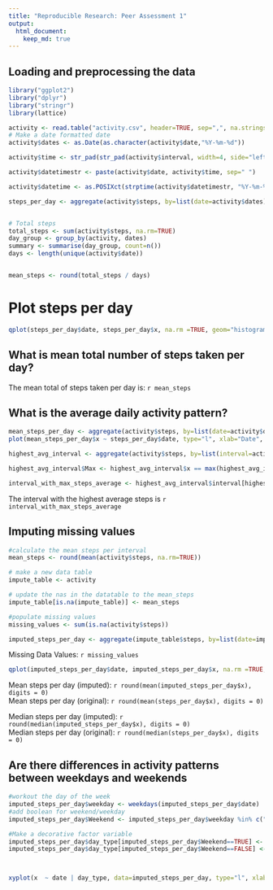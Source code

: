 ```yaml
---
title: "Reproducible Research: Peer Assessment 1"
output: 
  html_document:
    keep_md: true
---
```



## Loading and preprocessing the data
```R
library("ggplot2")
library("dplyr")
library("stringr")
library(lattice) 

activity <- read.table("activity.csv", header=TRUE, sep=",", na.strings=c("NA", ""))
# Make a date formatted date
activity$dates <- as.Date(as.character(activity$date,"%Y-%m-%d"))

activity$time <- str_pad(str_pad(activity$interval, width=4, side="left", pad="0"), width=6, side="right", pad="0")

activity$datetimestr <- paste(activity$date, activity$time, sep=" ")

activity$datetime <- as.POSIXct(strptime(activity$datetimestr, "%Y-%m-%d %H%M%S"))

steps_per_day <- aggregate(activity$steps, by=list(date=activity$dates), FUN=sum, na.rm=TRUE)


# Total steps 
total_steps <- sum(activity$steps, na.rm=TRUE)
day_group <- group_by(activity, dates)
summary <- summarise(day_group, count=n())
days <- length(unique(activity$date))


mean_steps <- round(total_steps / days)

```

# Plot steps per day
``` R

qplot(steps_per_day$date, steps_per_day$x, na.rm =TRUE, geom="histogram", stat="identity") + xlab("Date") + ylab("Steps") + ggtitle("Steps per day")

```




## What is mean total number of steps taken per day?

The mean total of steps taken per day is: `r mean_steps`


## What is the average daily activity pattern?
```R
mean_steps_per_day <- aggregate(activity$steps, by=list(date=activity$dates), FUN=mean,  na.actions=na.omit)
plot(mean_steps_per_day$x ~ steps_per_day$date, type="l", xlab="Date", ylab="steps")

highest_avg_interval <- aggregate(activity$steps, by=list(interval=activity$interval), FUN=mean,  na.rm=TRUE)

highest_avg_interval$Max <- highest_avg_interval$x == max(highest_avg_interval$x)

interval_with_max_steps_average <- highest_avg_interval$interval[highest_avg_interval$Max == TRUE]

```

The interval with the highest average steps is `r interval_with_max_steps_average`


## Imputing missing values
```R
#calculate the mean steps per interval
mean_steps <- round(mean(activity$steps, na.rm=TRUE))

# make a new data table
impute_table <- activity

# update the nas in the datatable to the mean_steps
impute_table[is.na(impute_table)] <- mean_steps

#populate missing values
missing_values <- sum(is.na(activity$steps))

imputed_steps_per_day <- aggregate(impute_table$steps, by=list(date=impute_table$dates), FUN=sum, na.rm=TRUE)


```

Missing Data Values: `r missing_values`

```R
qplot(imputed_steps_per_day$date, imputed_steps_per_day$x, na.rm =TRUE, geom="histogram", stat="identity") + xlab("Date") + ylab("Steps") + ggtitle("Steps per day")
```

Mean steps per day (imputed): `r round(mean(imputed_steps_per_day$x), digits = 0)`  
Mean steps per day (original): `r round(mean(steps_per_day$x), digits = 0)`  

Median steps per day (imputed): `r round(median(imputed_steps_per_day$x), digits = 0)`  
Median steps per day (original): `r round(median(steps_per_day$x), digits = 0)`  

## Are there differences in activity patterns between weekdays and weekends

```R
#workout the day of the week
imputed_steps_per_day$weekday <- weekdays(imputed_steps_per_day$date)
#add boolean for weekend/weekday
imputed_steps_per_day$Weekend <- imputed_steps_per_day$weekday %in% c("Saturday", "Sunday")

#Make a decorative factor variable
imputed_steps_per_day$day_type[imputed_steps_per_day$Weekend==TRUE] <- "Weekend"
imputed_steps_per_day$day_type[imputed_steps_per_day$Weekend==FALSE] <- "Weekday"



xyplot(x  ~ date | day_type, data=imputed_steps_per_day, type="l", xlab="Day", ylab="Steps", main="Difference in steps weekend vs weekday")
```

